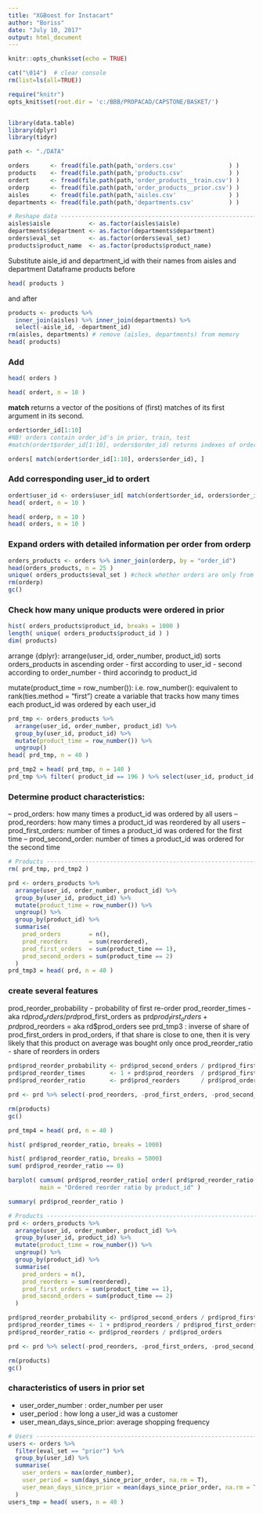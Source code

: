 ---
title: "XGBoost for Instacart"
author: "Boriss"
date: "July 10, 2017"
output: html_document
---

```{r setup, include=FALSE}
knitr::opts_chunk$set(echo = TRUE)

cat("\014")  # clear console
rm(list=ls(all=TRUE))

require("knitr")
opts_knit$set(root.dir = 'c:/BBB/PROPACAD/CAPSTONE/BASKET/')


library(data.table)
library(dplyr)
library(tidyr)
```

```{r}
path <- "./DATA"

orders      <- fread(file.path(path,'orders.csv'               ) )
products    <- fread(file.path(path,'products.csv'             ) )
ordert      <- fread(file.path(path,'order_products__train.csv') )
orderp      <- fread(file.path(path,'order_products__prior.csv') )
aisles      <- fread(file.path(path,'aisles.csv'               ) )
departments <- fread(file.path(path,'departments.csv'          ) )
```

```{r}
# Reshape data ------------------------------------------------------------
aisles$aisle           <- as.factor(aisles$aisle)
departments$department <- as.factor(departments$department)
orders$eval_set        <- as.factor(orders$eval_set)
products$product_name  <- as.factor(products$product_name)
```

Substitute aisle_id and department_id with their names from aisles and department
Dataframe products before
```{r}
head( products )
```
and after

```{r}
products <- products %>% 
  inner_join(aisles) %>% inner_join(departments) %>% 
  select(-aisle_id, -department_id)
rm(aisles, departments) # remove (aisles, departments) from memory
head( products)
```

### Add 
```{r}
head( orders )
```
```{r}
head( ordert, n = 10 )
```

**match** returns a vector of the positions of (first) matches of its first argument in its second.

```{r}
ordert$order_id[1:10]
#NB! orders contain order_id's in prior, train, test 
#match(ordert$order_id[1:10], orders$order_id) returns indexes of order_id in ordert in orders

orders[ match(ordert$order_id[1:10], orders$order_id), ]

```

### Add corresponding user_id to ordert
```{r}
ordert$user_id <- orders$user_id[ match(ordert$order_id, orders$order_id) ]
head( ordert, n = 10 )
```

```{r}
head( orderp, n = 10 )
head( orders, n = 10 )
```
### Expand orders with detailed information per order from orderp
```{r}
orders_products <- orders %>% inner_join(orderp, by = "order_id")
head(orders_products, n = 25 )
unique( orders_products$eval_set ) #check whether orders are only from prior
rm(orderp)
gc()
```

### Check how many unique products were ordered in prior 
```{r}
hist( orders_products$product_id, breaks = 1000 )
length( unique( orders_products$product_id ) )
dim( products)
```


arrange {dplyr}: arrange(user_id, order_number, product_id) sorts orders_products in ascending order 
- first according to user_id
- second according to order_number
- third accorindg to product_id

mutate(product_time = row_number()): i.e. row_number(): equivalent to rank(ties.method = "first")
create a variable that tracks how many times each product_id was ordered by each user_id
```{r}
prd_tmp <- orders_products %>%
  arrange(user_id, order_number, product_id) %>%
  group_by(user_id, product_id) %>%
  mutate(product_time = row_number()) %>%
  ungroup()
head( prd_tmp, n = 40 )
```
```{r}
prd_tmp2 = head( prd_tmp, n = 140 )
prd_tmp %>% filter( product_id == 196 ) %>% select(user_id, product_id, product_time) %>% head( n = 30 )
```

### Determine product characteristics:
-- prod_orders: how many times a product_id was ordered by all users
-- prod_reorders: how many times a product_id was reordered by all users
-- prod_first_orders: number of times a product_id was ordered for the first time
-- prod_second_order: number of times a product_id was ordered for the second time
```{r} 

# Products ----------------------------------------------------------------
rm( prd_tmp, prd_tmp2 )

prd <- orders_products %>%
  arrange(user_id, order_number, product_id) %>%
  group_by(user_id, product_id) %>%
  mutate(product_time = row_number()) %>%
  ungroup() %>%
  group_by(product_id) %>%
  summarise(
    prod_orders        = n(),
    prod_reorders      = sum(reordered),
    prod_first_orders  = sum(product_time == 1),
    prod_second_orders = sum(product_time == 2)
  )
prd_tmp3 = head( prd, n = 40 )
```

### create several features
prod_reorder_probability - probability of first re-order
prod_reorder_times       - aka rd$prod_orders / prd$prod_first_orders as 
                           prd$prod_first_orders + prd$prod_reorders = aka rd$prod_orders see prd_tmp3
                         : inverse of share of prod_first_orders in prod_orders, if that share is close to one,
                           then it is very likely that this product on average was bought only once
prod_reorder_ratio       - share of reorders in orders

```{r}
prd$prod_reorder_probability <- prd$prod_second_orders / prd$prod_first_orders
prd$prod_reorder_times       <- 1 + prd$prod_reorders  / prd$prod_first_orders
prd$prod_reorder_ratio       <- prd$prod_reorders      / prd$prod_orders

prd <- prd %>% select(-prod_reorders, -prod_first_orders, -prod_second_orders)

rm(products)
gc()

prd_tmp4 = head( prd, n = 40 )

hist( prd$prod_reorder_ratio, breaks = 1000)

```

```{r}
hist( prd$prod_reorder_ratio, breaks = 5000)
sum( prd$prod_reorder_ratio == 0) 

barplot( cumsum( prd$prod_reorder_ratio[ order( prd$prod_reorder_ratio ) ] ),
         main = "Ordered reorder ratio by product_id" )

summary( prd$prod_reorder_ratio )
```

```{r}

# Products ----------------------------------------------------------------
prd <- orders_products %>%
  arrange(user_id, order_number, product_id) %>%
  group_by(user_id, product_id) %>%
  mutate(product_time = row_number()) %>%
  ungroup() %>%
  group_by(product_id) %>%
  summarise(
    prod_orders = n(),
    prod_reorders = sum(reordered),
    prod_first_orders = sum(product_time == 1),
    prod_second_orders = sum(product_time == 2)
  )

prd$prod_reorder_probability <- prd$prod_second_orders / prd$prod_first_orders
prd$prod_reorder_times <- 1 + prd$prod_reorders / prd$prod_first_orders
prd$prod_reorder_ratio <- prd$prod_reorders / prd$prod_orders

prd <- prd %>% select(-prod_reorders, -prod_first_orders, -prod_second_orders)

rm(products)
gc()

```

### characteristics of users in prior set
- user_order_number         : order_number per user
- user_period               : how long a user_id was a customer
- user_mean_days_since_prior: average shopping frequency
```{r}
# Users -------------------------------------------------------------------
users <- orders %>%
  filter(eval_set == "prior") %>%
  group_by(user_id) %>%
  summarise(
    user_orders = max(order_number),
    user_period = sum(days_since_prior_order, na.rm = T),
    user_mean_days_since_prior = mean(days_since_prior_order, na.rm = T)
  )
users_tmp = head( users, n = 40 )
```